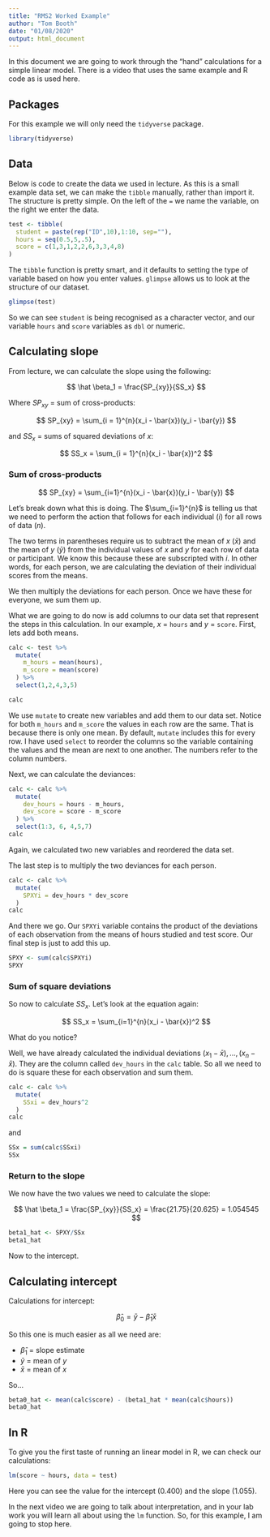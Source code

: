 ```yaml
---
title: "RMS2 Worked Example"
author: "Tom Booth"
date: "01/08/2020"
output: html_document
---
```


In this document we are going to work through the "hand" calculations for a simple linear model. There is a video that uses the same example and R code as is used here. 

## Packages
For this example we will only need the `tidyverse` package.

```r
library(tidyverse)
```


## Data
Below is code to create the data we used in lecture. As this is a small example data set, we can make the `tibble` manually, rather than import it. The structure is pretty simple. On the left of the `=` we name the variable, on the right we enter the data.

```r
test <- tibble(
  student = paste(rep("ID",10),1:10, sep=""),
  hours = seq(0.5,5,.5),
  score = c(1,3,1,2,2,6,3,3,4,8)
)
```

The `tibble` function is pretty smart, and it defaults to setting the type of variable based on how you enter values. `glimpse` allows us to look at the structure of our dataset. 

```r
glimpse(test)
```

So we can see `student` is being recognised as a character vector, and our variable `hours` and `score` variables as `dbl` or numeric.

## Calculating slope

From lecture, we can calculate the slope using the following:

$$
\hat \beta_1 = \frac{SP_{xy}}{SS_x}
$$

Where $SP_{xy}$ = sum of cross-products:


$$
SP_{xy} = \sum_{i = 1}^{n}(x_i - \bar{x})(y_i - \bar{y})
$$

and $SS_x$ = sums of squared deviations of $x$:


$$
SS_x = \sum_{i = 1}^{n}(x_i - \bar{x})^2
$$

### Sum of cross-products

$$
SP_{xy} = \sum_{i=1}^{n}(x_i - \bar{x})(y_i - \bar{y})
$$

Let's break down what this is doing. The $\sum_{i=1}^{n}$ is telling us that we need to perform the action that follows for each individual ($i$) for all rows of data ($n$). 

The two terms in parentheses require us to subtract the mean of $x$ ($\bar{x}$) and the mean of $y$ ($\bar{y}$) from the individual values of $x$ and $y$ for each row of data or participant. We know this because these are subscripted with $i$. In other words, for each person, we are calculating the deviation of their individual scores from the means.

We then multiply the deviations for each person. Once we have these for everyone, we sum them up.

What we are going to do now is add columns to our data set that represent the steps in this calculation. In our example, $x$ = `hours` and $y$ = `score`. First, lets add both means.

```r
calc <- test %>%
  mutate(
    m_hours = mean(hours),
    m_score = mean(score)
  ) %>%
  select(1,2,4,3,5)

calc
```

We use `mutate` to create new variables and add them to our data set. Notice for both `m_hours` and `m_score` the values in each row are the same. That is because there is only one mean. By default, `mutate` includes this for every row. I have used `select` to reorder the columns so the variable containing the values and the mean are next to one another. The numbers refer to the column numbers.

Next, we can calculate the deviances:

```r
calc <- calc %>%
  mutate(
    dev_hours = hours - m_hours,
    dev_score = score - m_score
  ) %>%
  select(1:3, 6, 4,5,7)
calc
```

Again, we calculated two new variables and reordered the data set.

The last step is to multiply the two deviances for each person.

```r
calc <- calc %>%
  mutate(
    SPXYi = dev_hours * dev_score
  )
calc
```

And there we go. Our `SPXYi` variable contains the product of the deviations of each observation from the means of hours studied and test score. Our final step is just to add this up.

```r
SPXY <- sum(calc$SPXYi)
SPXY
```

### Sum of square deviations
So now to calculate $SS_x$. Let's look at the equation again:

$$
SS_x = \sum_{i=1}^{n}(x_i - \bar{x})^2
$$

What do you notice?

Well, we have already calculated the individual deviations $(x_1 - \bar{x}), \dots, (x_n - \bar{x})$. They are the column called `dev_hours` in the `calc` table. So all we need to do is square these for each observation and sum them. 

```r
calc <- calc %>%
  mutate(
    SSxi = dev_hours^2
  )
calc
```

and

```r
SSx = sum(calc$SSxi)
SSx
```

### Return to the slope
We now have the two values we need to calculate the slope:

$$
\hat \beta_1 = \frac{SP_{xy}}{SS_x} = \frac{21.75}{20.625} = 1.054545
$$

```r
beta1_hat <- SPXY/SSx
beta1_hat
```

Now to the intercept.

## Calculating intercept
Calculations for intercept:

$$
\hat \beta_0 = \bar{y} - \hat \beta_1 \bar{x}
$$

So this one is much easier as all we need are:

- $\hat \beta_1$ = slope estimate
- $\bar{y}$ = mean of $y$
- $\bar{x}$ = mean of $x$

So...


```r
beta0_hat <- mean(calc$score) - (beta1_hat * mean(calc$hours))
beta0_hat
```

## In R
To give you the first taste of running an linear model in R, we can check our calculations:

```r
lm(score ~ hours, data = test)
```

Here you can see the value for the intercept (0.400) and the slope (1.055).

In the next video we are going to talk about interpretation, and in your lab work you will learn all about using the `lm` function. So, for this example, I am going to stop here.

